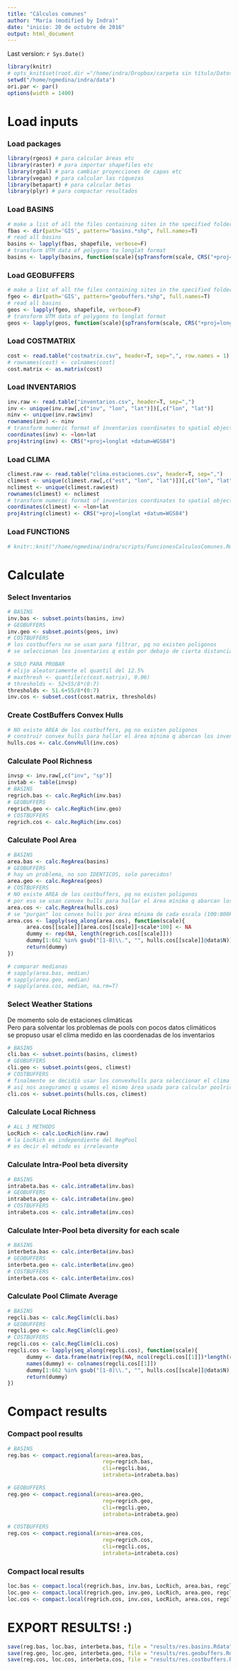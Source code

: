 ```yaml
---
title: "Cálculos comunes"
author: "María (modified by Indra)"
date: "inicio: 20 de octubre de 2016"
output: html_document
---
```

Last version: `r Sys.Date()`

```r
library(knitr)
# opts_knit$set(root.dir ="/home/indra/Dropbox/carpeta sin título/Datos_Indra")
setwd("/home/ngmedina/indra/data")
ori.par <- par()
options(width = 1400)
```

# Load inputs
### Load packages
```r
library(rgeos) # para calcular áreas etc
library(raster) # para importar shapefiles etc
library(rgdal) # para cambiar proyecciones de capas etc
library(vegan) # para calcular las riquezas
library(betapart) # para calcular betas
library(plyr) # para compactar resultados
```

### Load BASINS
```r
# make a list of all the files containing sites in the specified folder
fbas <- dir(path='GIS', pattern="basins.*shp", full.names=T)
# read all basins
basins <- lapply(fbas, shapefile, verbose=F)
# transform UTM data of polygons to longlat format
basins <- lapply(basins, function(scale){spTransform(scale, CRS("+proj=longlat +datum=WGS84 +ellps=WGS84 +towgs84=0,0,0"))})
```

### Load GEOBUFFERS
```r
# make a list of all the files containing sites in the specified folder
fgeo <- dir(path='GIS', pattern="geobuffers.*shp", full.names=T)
# read all basins
geos <- lapply(fgeo, shapefile, verbose=F)
# transform UTM data of polygons to longlat format
geos <- lapply(geos, function(scale){spTransform(scale, CRS("+proj=longlat +datum=WGS84 +ellps=WGS84 +towgs84=0,0,0"))})
```

### Load COSTMATRIX
```r
cost <- read.table("costmatrix.csv", header=T, sep=",", row.names = 1)
# rownames(cost) <- colnames(cost)
cost.matrix <- as.matrix(cost)
```

### Load INVENTARIOS
```r
inv.raw <- read.table("inventarios.csv", header=T, sep=",")
inv <- unique(inv.raw[,c("inv", "lon", "lat")])[,c("lon", "lat")]
ninv <- unique(inv.raw$inv)
rownames(inv) <- ninv
# transform numeric format of inventarios coordinates to spatial object
coordinates(inv) <- ~lon+lat
proj4string(inv) <- CRS("+proj=longlat +datum=WGS84")
```

### Load CLIMA
```r
climest.raw <- read.table("clima.estaciones.csv", header=T, sep=",")
climest <- unique(climest.raw[,c("est", "lon", "lat")])[,c("lon", "lat")]
nclimest <- unique(climest.raw$est)
rownames(climest) <- nclimest
# transform numeric format of inventarios coordinates to spatial object
coordinates(climest) <- ~lon+lat
proj4string(climest) <- CRS("+proj=longlat +datum=WGS84")
```

### Load FUNCTIONS
```r
# knitr::knit("/home/ngmedina/indra/scripts/FuncionesCalculosComunes.Rmd")
```

# Calculate
### Select Inventarios
```r
# BASINS
inv.bas <- subset.points(basins, inv)
# GEOBUFFERS
inv.geo <- subset.points(geos, inv)
# COSTBUFFERS
# los costbuffers no se usan para filtrar, pq no existen poligonos
# se seleccionan los inventarios q están por debajo de cierta distancia de coste desde el inventario original

# SOLO PARA PROBAR
# elijo aleatoriamente el quantil del 12.5%
# maxthresh <- quantile(c(cost.matrix), 0.06)
# thresholds <- 52+55/8*(0:7)
thresholds <- 51.6+55/8*(0:7)
inv.cos <- subset.cost(cost.matrix, thresholds)
```

### Create CostBuffers Convex Hulls
```r
# NO existe AREA de los costbuffers, pq no existen poligonos
# construir convex hulls para hallar el área mínima q abarcan los inventarios
hulls.cos <- calc.ConvHull(inv.cos)
```

### Calculate Pool Richness
```r
invsp <- inv.raw[,c("inv", "sp")]
invtab <- table(invsp)
# BASINS
regrich.bas <- calc.RegRich(inv.bas)
# GEOBUFFERS
regrich.geo <- calc.RegRich(inv.geo)
# COSTBUFFERS
regrich.cos <- calc.RegRich(inv.cos)
```

### Calculate Pool Area
```r
# BASINS
area.bas <- calc.RegArea(basins)
# GEOBUFFERS
# hay un problema, no son IDENTICOS, solo parecidos!
area.geo <- calc.RegArea(geos)
# COSTBUFFERS
# NO existe AREA de los costbuffers, pq no existen poligonos
# por eso se usan convex hulls para hallar el área mínima q abarcan los inventarios
area.cos <- calc.RegArea(hulls.cos)
# se "purgan" los convex hulls por área mínima de cada escala (100:800km²)
area.cos <- lapply(seq_along(area.cos), function(scale){
      area.cos[[scale]][area.cos[[scale]]<scale*100] <- NA
      dummy <- rep(NA, length(regrich.cos[[scale]]))
      dummy[1:662 %in% gsub("[1-8]\\.", "", hulls.cos[[scale]]@data$N)] <- area.cos[[scale]]
      return(dummy)
})

# comparar medianas
# sapply(area.bas, median)
# sapply(area.geo, median)
# sapply(area.cos, median, na.rm=T)
```

### Select Weather Stations
De momento solo de estaciones climáticas  
Pero para solventar los problemas de pools con pocos datos climáticos  
se propuso usar el clima medido en las coordenadas de los inventarios
```r
# BASINS
cli.bas <- subset.points(basins, climest)
# GEOBUFFERS
cli.geo <- subset.points(geos, climest)
# COSTBUFFERS
# finalmente se decidió usar los convexhulls para seleccionar el clima de cada pool
# así nos aseguramos q usamos el mismo área usada para calcular poolrich y clima
cli.cos <- subset.points(hulls.cos, climest)
```

### Calculate Local Richness
```r
# ALL 3 METHODS
LocRich <- calc.LocRich(inv.raw)
# la LocRich es independiente del RegPool
# es decir el método es irrelevante
```

### Calculate Intra-Pool beta diversity
```r
# BASINS
intrabeta.bas <- calc.intraBeta(inv.bas)
# GEOBUFFERS
intrabeta.geo <- calc.intraBeta(inv.geo)
# COSTBUFFERS
intrabeta.cos <- calc.intraBeta(inv.cos)
```

### Calculate Inter-Pool beta diversity for each scale
```r
# BASINS
interbeta.bas <- calc.interBeta(inv.bas)
# GEOBUFFERS
interbeta.geo <- calc.interBeta(inv.geo)
# COSTBUFFERS
interbeta.cos <- calc.interBeta(inv.cos)
```

### Calculate Pool Climate Average
```r
# BASINS
regcli.bas <- calc.RegClim(cli.bas)
# GEOBUFFERS
regcli.geo <- calc.RegClim(cli.geo)
# COSTBUFFERS
regcli.cos <- calc.RegClim(cli.cos)
regcli.cos <- lapply(seq_along(regcli.cos), function(scale){
      dummy <- data.frame(matrix(rep(NA, ncol(regcli.cos[[1]])*length(regrich.cos[[scale]])), ncol=ncol(regcli.cos[[1]])))
      names(dummy) <- colnames(regcli.cos[[1]])
      dummy[1:662 %in% gsub("[1-8]\\.", "", hulls.cos[[scale]]@data$N),] <- regcli.cos[[scale]]
      return(dummy)
})
```

# Compact results
### Compact pool results
```r
# BASINS
reg.bas <- compact.regional(areas=area.bas,
                              reg=regrich.bas,
                              cli=regcli.bas,
                              intrabeta=intrabeta.bas)

# GEOBUFFERS
reg.geo <- compact.regional(areas=area.geo,
                              reg=regrich.geo,
                              cli=regcli.geo,
                              intrabeta=intrabeta.geo)

# COSTBUFFERS
reg.cos <- compact.regional(areas=area.cos,
                              reg=regrich.cos,
                              cli=regcli.cos,
                              intrabeta=intrabeta.cos)
```

### Compact local results
```r
loc.bas <- compact.local(regrich.bas, inv.bas, LocRich, area.bas, regcli.bas)
loc.geo <- compact.local(regrich.geo, inv.geo, LocRich, area.geo, regcli.geo)
loc.cos <- compact.local(regrich.cos, inv.cos, LocRich, area.cos, regcli.cos)
```


# EXPORT RESULTS! :)
```r
save(reg.bas, loc.bas, interbeta.bas, file = "results/res.basins.Rdata")
save(reg.geo, loc.geo, interbeta.geo, file = "results/res.geobuffers.Rdata")
save(reg.cos, loc.cos, interbeta.cos, file = "results/res.costbuffers.Rdata")
```
